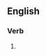 ==English==

===Verb===
{{head|en|present participle}}

# {{present participle of|double date|lang=en|nocat=1}}